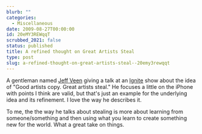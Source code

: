 ```yaml
---
blurb: ""
categories:
  - Miscellaneous
date: 2009-08-27T00:00:00
id: 20eMY3REWqqT
scrubbed_2021: false
status: published
title: A refined thought on Great Artists Steal
type: post
slug: a-refined-thought-on-great-artists-steal--20emy3rewqqt
---
```


A gentleman named [Jeff Veen](http://www.veen.com/jeff/index.html)
giving a talk at an [Ignite](http://ignite.oreilly.com/) show about
the idea of "Good artists copy. Great artists steal." He focuses a
little on the iPhone with points I think are valid, but that's just
an example for the underlying idea and its refinement. I love the
way he describes it.

To me, the the way he talks about stealing is more about learning
from someone/something and then using what you learn to create
something new for the world. What a great take on things.
